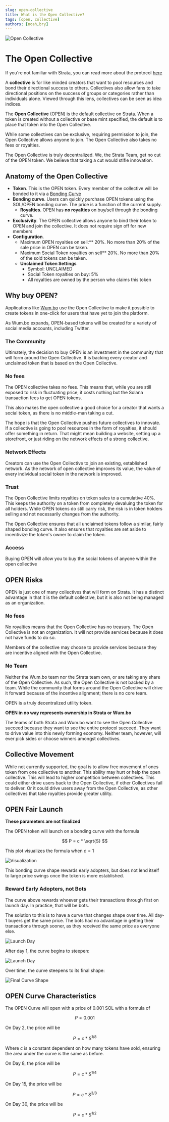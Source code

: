 ```yaml
---
slug: open-collective
title: What is the Open Collective?
tags: [open, collective]
authors: [noah,bry]
---
```


![Open Collective](./OpenSplash.png)

# The Open Collective

If you're not familiar with Strata, you can read more about the protocol [here](/blog/welcome)

A **collective** is for like minded creators that want to pool resources and bond their directional success to others. Collectives also allow fans to take directional positions on the success of groups or categories rather than individuals alone. Viewed through this lens, collectives can be seen as idea indices.

The **Open Collective** (OPEN) is the default collective on Strata. When a token is created without a collective or base mint specified, the default is to place that token into the Open Collective.

While some collectives can be exclusive, requiring permission to join, the Open Collective allows anyone to join. The Open Collective also takes no fees or royalties. 

The Open Collective is truly decentralized. We, the Strata Team, get no cut of the OPEN token. We believe that taking a cut would stifle innovation.

## Anatomy of the Open Collective

  * **Token**. This is the OPEN token. Every member of the collective will be bonded to it via a [Bonding Curve](/docs/learn/bonding_curves)
  * **Bonding curve**. Users can quickly purchase OPEN tokens using the SOL/OPEN bonding curve. The price is a function of the current supply.
    * **Royalties**. OPEN has **no royalties** on buy/sell through the bonding curve. 
  * **Exclusivity**. The OPEN collective allows anyone to bind their token to OPEN and join the collective. It does not require sign off for new members
  * **Configuration**. 
    * Maximum OPEN royalties on sell:** 20%. No more than 20% of the sale price in OPEN can be taken.
    * Maximum Social Token royalties on sell** 20%. No more than 20% of the sold tokens can be taken.
    * **Unclaimed Token Settings**
      * Symbol: UNCLAIMED
      * Social Token royalties on buy: 5%
      * All royalties are owned by the person who claims this token

## Why buy OPEN?

Applications like [Wum.bo](https://wum.bo) use the Open Collective to make it possible to create tokens in one-click for users that have yet to join the platform.

As Wum.bo expands, OPEN-based tokens will be created for a variety of social media accounts, including Twitter.

### The Community

Ultimately, the decision to buy OPEN is an investment in the community that will form around the Open Collective. It is backing every creator and unclaimed token that is based on the Open Collective.

### No fees

The OPEN collective takes no fees. This means that, while you are still exposed to risk in fluctuating price, it costs nothing but the Solana transaction fees to get OPEN tokens.

This also makes the open collective a good choice for a creator that wants a social token, as there is no middle-man taking a cut.

The hope is that the Open Collective pushes future collectives to innovate. 
If a collective is going to pool resources in the form of royalties, it should offer something in return. 
That might mean building a website, setting up a storefront, or just riding on the network effects of a strong collective.

### Network Effects

Creators can use the Open Collective to join an existing, established network. As the network of open collective improves its value, the value of every individual social token in the network is improved.

### Trust

The Open Collective limits royalties on token sales to a cumulative 40%. This keeps the authority on a token from completely devaluing the token for all holders. While OPEN tokens do still carry risk, the risk is in token holders selling and not necessarily changes from the authority.

The Open Collective ensures that all unclaimed tokens follow a similar, fairly shaped bonding curve. It also ensures that royalties are set aside to incentivize the token's owner to claim the token. 

### Access

Buying OPEN will allow you to buy the social tokens of anyone within the open collective

## OPEN Risks

OPEN is just one of many collectives that will form on Strata. It has a distinct advantage in that it is the default collective, but it is also not being managed as an organization.

### No fees

No royalties means that the Open Collective has no treasury. The Open Collective is not an organization. It will not provide services because it does not have funds to do so.

Members of the collective may choose to provide services because they are incentive aligned with the Open Collective.

### No Team

Neither the Wum.bo team nor the Strata team own, or are taking any share of the Open Collective. As such, the Open Collective is not backed by a team. 
While the community that forms around the Open Collective will drive it forward because of the incentive alignment; there is no core team.

OPEN is a truly decentralized utility token. 

**OPEN in no way represents ownership in Strata or Wum.bo**

The teams of both Strata and Wum.bo want to see the Open Collective succeed because they want to see the entire protocol succeed. They want to drive value into this newly forming economy. Neither team, however, will ever pick sides or choose winners amongst collectives.

## Collective Movement

While not currently supported, the goal is to allow free movement of ones token from one collective to another. This ability may hurt or help the open collective. This will lead to higher competition between collectives.
This could either drive users back to the Open Collective, if other Collectives fail to deliver. Or it could drive users away from the Open Collective, as
other collectives that take royalties provide greater utility.

## OPEN Fair Launch

**These parameters are not finalized**

The OPEN token will launch on a bonding curve with the formula 

$$
  P = c * \sqrt{S}
$$

This plot visualizes the formula when $c = 1$

![Visualization](0.5x.png)

This bonding curve shape rewards early adopters, but does not lend itself to large price swings once the token is more established.

### Reward Early Adopters, not Bots

The curve above rewards whoever gets their transactions through first on launch day. In practice, that will be bots.

The solution to this is to have a curve that changes shape over time. All day-1 buyers get the same price. 
The bots had no advantage in getting their transactions through sooner, as they received the same price as everyone else. 

![Launch Day](./launch.png)

After day 1, the curve begins to steepen:

![Launch Day](./day_2.png)

Over time, the curve steepens to its final shape:

![Final Curve Shape](./final.png)

## OPEN Curve Characteristics

The OPEN Curve will open with a price of 0.001 SOL with a formula of

$$P = 0.001$$

On Day 2, the price will be

$$P = c * S^{1/8}$$

Where $c$ is a constant dependent on how many tokens have sold, ensuring the area under the curve is the same as before.

On Day 8, the price will be

$$P = c * S^{1/4}$$

On Day 15, the price will be

$$P = c * S^{3/8}$$

On Day 30, the price will be

$$P = c * S^{1/2}$$